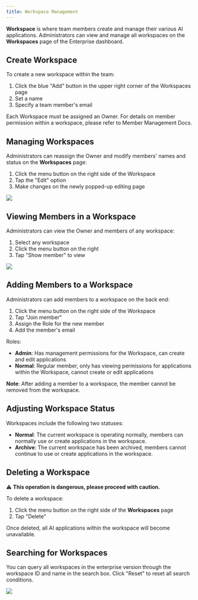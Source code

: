 ```yaml
---
title: Workspace Management
---
```


**Workspace** is where team members create and manage their various AI applications. Administrators can view and manage all workspaces on the **Workspaces** page of the Enterprise dashboard.

## Create Workspace

To create a new workspace within the team:

1. Click the blue "Add" button in the upper right corner of the Workspaces page
2. Set a name
3. Specify a team member's email

Each Workspace must be assigned an Owner. For details on member permission within a workspace, please refer to Member Management Docs.

## Managing Workspaces

Administrators can reassign the Owner and modify members' names and status on the **Workspaces** page:

1. Click the menu button on the right side of the Workspace
2. Tap the "Edit" option
3. Make changes on the newly popped-up editing page

![](/images/workspace-management-1.png)

## Viewing Members in a Workspace

Administrators can view the Owner and members of any workspace:

1. Select any workspace
2. Click the menu button on the right
3. Tap "Show member" to view

![](/images/workspace-management-2.png)

## Adding Members to a Workspace

Administrators can add members to a workspace on the back end:

1. Click the menu button on the right side of the Workspace
2. Tap "Join member"
3. Assign the Role for the new member
4. Add the member's email

Roles:
* **Admin**: Has management permissions for the Workspace, can create and edit applications
* **Normal**: Regular member, only has viewing permissions for applications within the Workspace, cannot create or edit applications

**Note**: After adding a member to a workspace, the member cannot be removed from the workspace.

## Adjusting Workspace Status

Workspaces include the following two statuses:

* **Normal**: The current workspace is operating normally, members can normally use or create applications in the workspace.
* **Archive**: The current workspace has been archived, members cannot continue to use or create applications in the workspace.

## Deleting a Workspace

⚠️ **This operation is dangerous, please proceed with caution.**

To delete a workspace:

1. Click the menu button on the right side of the **Workspaces** page
2. Tap "Delete"

Once deleted, all AI applications within the workspace will become unavailable.

## Searching for Workspaces

You can query all workspaces in the enterprise version through the workspace ID and name in the search box. Click "Reset" to reset all search conditions.

![](/images/workspace-management-3.png)